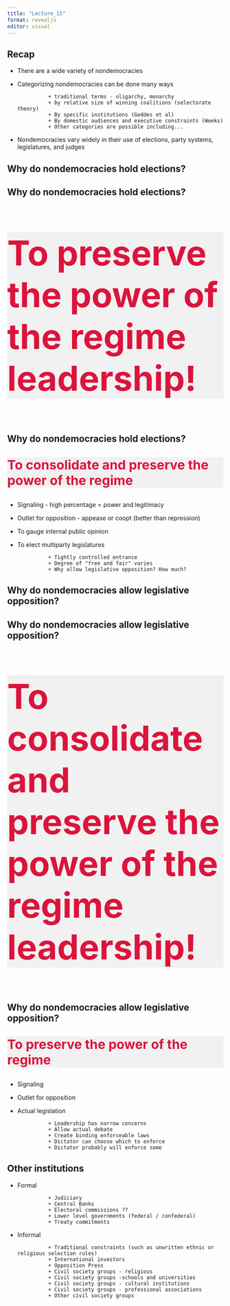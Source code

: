 ```yaml
---
title: "Lecture_15"
format: revealjs
editor: visual
---
```


## Recap

+ There are a wide variety of nondemocracies
+ Categorizing nondemocracies can be done many ways

                + traditional terms - oligarchy, monarchy
                + by relative size of winning coalitions (selectorate theory)
                + By specific institutions (Geddes et al)
                + By domestic audiences and executive constraints (Weeks)
                + Other categories are possible including...

+ Nondemocracies vary widely in their use of elections, party systems, legislatures, and judges

## Why do nondemocracies hold elections?

## Why do nondemocracies hold elections?

<p style = "background-color: #f1f1f1; color: crimson; font-weight: bold; font-size: 80px">To preserve the power of the regime leadership!</p>

## Why do nondemocracies hold elections?

<p style = "background-color: #f1f1f1; color: crimson; font-weight: bold; font-size: 30px">To consolidate and preserve the power of the regime</p>


+ Signaling - high percentage = power and legitimacy
+ Outlet for opposition - appease or coopt (better than repression)
+ To gauge internal public opinion
+ To elect multiparty legislatures 

                + Tightly controlled entrance
                + Degree of "free and fair" varies
                + Why allow legislative opposition? How much?

## Why do nondemocracies allow legislative opposition?


## Why do nondemocracies allow legislative opposition?

<p style = "background-color: #f1f1f1; color: crimson; font-weight: bold; font-size: 80px">To consolidate and preserve the power of the regime leadership!</p>

## Why do nondemocracies allow legislative opposition?

<p style = "background-color: #f1f1f1; color: crimson; font-weight: bold; font-size: 30px">To preserve the power of the regime</p>

+ Signaling
+ Outlet for opposition 
+ Actual legislation
                
                + Leadership has narrow concerns
                + Allow actual debate 
                + Create binding enforceable laws
                + Dictator can choose which to enforce
                + Dictator probably will enforce some
                
## Other institutions

+ Formal

                + Judiciary
                + Central Banks
                + Electoral commissions ??
                + Lower level governments (federal / confederal)
                + Treaty commitments
                
+ Informal

                + Traditional constraints (such as unwritten ethnic or religious selection rules)
                + International investors
                + Opposition Press
                + Civil society groups - religious
                + Civil society groups -schools and universities
                + Civil society groups - cultural institutions
                + Civil society groups - professional associations
                + Other civil society groups